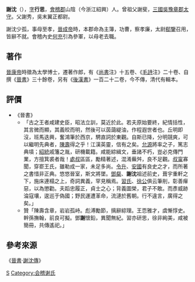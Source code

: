'''謝沈'''（{{bd|?||?||}}），[[表字|字]]'''行思'''，[[會稽郡|會稽郡]]山陰（今浙江紹興）人。曾祖父謝斐，[[三國吳|三國吳]][[豫章郡|豫章郡]][[太守|太守]]。父謝秀，吳末翼正都尉。

謝沈少孤，事母至孝，[[晉成帝|晉成帝]]時，本郡命為主簿，功曹，察孝廉，太尉[[郗鑒|郗鑒]]召用，皆辭不就。會稽內史[[何充|何充]]引為參軍，以母老去職。

==著作==
[[晉康帝|晉康帝]]時徵為太學博士，遷著作郎，有《[[尚書|尚書]]注》十五卷、《[[毛詩|毛詩]]注》二十卷、自撰《[[十八家晉史|晉書]]》三十餘卷，另有《[[八家後漢書|後漢書]]》一百二十二卷，今不傳，清代有輯本。

==評價==
*《晉書》
**「古之王者咸建史臣，昭法立訓，莫近於此。若夫原始要終，紀情括性，其言微而顯，其義皎而明，然後可以茵藹緹油，作程遐世者也。丘明即沒，班馬迭興，奮鴻筆於西京，騁直詞於東觀。自斯已降，分明競爽，可以繼明先典者，[[陳壽|陳壽]]得之乎！江漢英靈，信有之矣。[[虞溥|允源]]將率之子，篤志典墳；[[司馬彪|紹統]]戚籓之胤，研機載籍。咸能綜緝文，垂諸不朽，豈必克傳門業，方擅箕裘者哉！[[王隱|處叔]]區區，勵精著述，混淆蕪舛，良不足觀。[[虞預|叔甯]]寡聞，穿窬王氏，雖勒成一家，未足多尚。[[干寶|令升]]、[[孫盛|安國]]有良史之才，而所著之書惜非正典。悠悠晉室，斯文將墜。[[鄧粲|鄧粲]]、'''謝沈'''祖述前史，葺宇重軒之下，施床連榻之上，奇詞異義，罕見稱焉。[[習鑿齒|習氏]]、[[徐廣|徐公]]俱云筆削，彰善癉惡，以為懲勸。夫蹈忠履正，貞士之心；背義圖榮，君子不敢。而彥威跡淪寇壤，逡巡于偽國；野民運遭革命，流漣於舊朝。行不違言，廣得之矣。」
**贊「陳壽含章，岩岩孤峙。彪溥勵節，摛辭綜理。王恧雅才，虞慚惇史。幹孫撫翰，前良可擬。鄧'''謝'''懷鉛，異聞無紀。習亦研思，徐非絢美，咸被簡冊，共傳遙祀。」

==參考來源==
《[[晉書|晉書]]·[[s:晉書/卷082#謝沈|謝沈傳]]》

[[Category:晉朝歷史學家|S]]
[[Category:会稽谢氏|Category:会稽谢氏]]